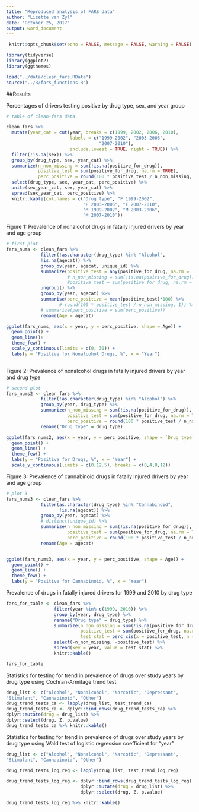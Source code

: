 ```yaml
---
title: "Reproduced analysis of FARS data"
author: "Lizette van Zyl"
date: "October 25, 2017"
output: word_document
---
```

```r
 knitr::opts_chunk$set(echo = FALSE, message = FALSE, warning = FALSE)

```

```r
library(tidyverse)
library(ggplot2)
library(ggthemes)

load("../data/clean_fars.RData")
source("../R/fars_functions.R")
```

##Results

Percentages of drivers testing positive by drug type, sex, and year group

```r
# table of clean-fars data

clean_fars %>%
  mutate(year_cat = cut(year, breaks = c(1999, 2002, 2006, 2010),
                        labels = c("1999-2002", "2003-2006",
                                   "2007-2010"),
                        include.lowest = TRUE, right = TRUE)) %>%
  filter(!is.na(sex)) %>%
  group_by(drug_type, sex, year_cat) %>%
  summarize(n_non_missing = sum(!is.na(positive_for_drug)),
            positive_test = sum(positive_for_drug, na.rm = TRUE),
            perc_positive = round(100 * positive_test / n_non_missing, 1)) %>%
  select(drug_type, sex, year_cat, perc_positive) %>%
  unite(sex_year_cat, sex, year_cat) %>%
  spread(sex_year_cat, perc_positive) %>%
  knitr::kable(col.names = c("Drug type", "F 1999-2002",
                             "F 2003-2006", "F 2007-2010",
                             "M 1999-2002", "M 2003-2006",
                             "M 2007-2010"))
```

Figure 1: Prevalence of nonalcohol drugs in fatally injured drivers by year and age group

```r
# first plot
fars_nums <- clean_fars %>%
             filter(!as.character(drug_type) %in% "Alcohol",
             !is.na(agecat)) %>%
             group_by(year, agecat, unique_id) %>%
             summarize(positive_test = any(positive_for_drug, na.rm = TRUE)) %>%
                       # n_non_missing = sum(!is.na(positive_for_drug)),
                       #positive_test = sum(positive_for_drug, na.rm = TRUE),
             ungroup() %>%
             group_by(year, agecat) %>%
             summarise(perc_positive = mean(positive_test)*100) %>%
                    # round(100 * positive_test / n_non_missing, 1)) %>%
             # summarize(perc_positive = sum(perc_positive))
             rename(Age = agecat)

ggplot(fars_nums, aes(x = year, y = perc_positive, shape = Age)) +
  geom_point() +
  geom_line()+
  theme_few() +
  scale_y_continuous(limits = c(0, 30)) +
  labs(y = "Positive for Nonalcohol Drugs, %", x = "Year")
  
```

Figure 2: Prevalence of nonalcohol drugs in fatally injured drivers by year and drug type

```r
# second plot
fars_nums2 <- clean_fars %>%
             filter(!as.character(drug_type) %in% "Alcohol") %>%
             group_by(year, drug_type) %>%
             summarize(n_non_missing = sum(!is.na(positive_for_drug)),
                       positive_test = sum(positive_for_drug, na.rm = TRUE),
                       perc_positive = round(100 * positive_test / n_non_missing, 1)) %>%
             rename("Drug type" = drug_type)

ggplot(fars_nums2, aes(x = year, y = perc_positive, shape = `Drug type`)) +
  geom_point() +
  geom_line() +
  theme_few() +
  labs(y = "Positive for Drugs, %", x = "Year") +
  scale_y_continuous(limits = c(0,12.5), breaks = c(0,4,8,12))
```

Figure 3: Prevalence of cannabinoid drugs in fatally injured drivers by year and age group

```r
# plot 3
fars_nums3 <- clean_fars %>%
             filter(as.character(drug_type) %in% "Cannabinoid",
                    !is.na(agecat)) %>%
             group_by(year, agecat) %>%
             # distinct(unique_id) %>%
             summarize(n_non_missing = sum(!is.na(positive_for_drug)),
                       positive_test = sum(positive_for_drug, na.rm = TRUE),
                       perc_positive = round(100 * positive_test / n_non_missing, 1)) %>%
             rename(Age = agecat)


ggplot(fars_nums3, aes(x = year, y = perc_positive, shape = Age)) +
  geom_point() +
  geom_line() +
  theme_few() +
  labs(y = "Positive for Cannabinoid, %", x = "Year")
```

Prevalence of drugs in fatally injured drivers for 1999 and 2010 by drug type

```r
fars_for_table <- clean_fars %>%
                  filter(year %in% c(1999, 2010)) %>%
                  group_by(year, drug_type) %>%
                  rename("Drug type" = drug_type) %>%
                  summarize(n_non_missing = sum(!is.na(positive_for_drug)),
                            positive_test = sum(positive_for_drug, na.rm = TRUE), 
                            test_stat = perc_cis(x = positive_test, n = n_non_missing)) %>% 
                  select(-n_non_missing, -positive_test) %>%
                  spread(key = year, value = test_stat) %>%
                  knitr::kable()

fars_for_table          
```

Statistics for testing for trend in prevalence of drugs over study years by drug type using
Cochran-Armitage trend test

```r
drug_list <- c("Alcohol", "Nonalcohol", "Narcotic", "Depressant",
"Stimulant", "Cannabinoid", "Other")
drug_trend_tests_ca <- lapply(drug_list, test_trend_ca)
drug_trend_tests_ca <- dplyr::bind_rows(drug_trend_tests_ca) %>%
dplyr::mutate(drug = drug_list) %>%
dplyr::select(drug, Z, p.value)
drug_trend_tests_ca %>% knitr::kable()
```

Statistics for testing for trend in prevalence of drugs over study years by drug type using Wald
test of logistic regression coefficient for “year”

```r
drug_list <- c("Alcohol", "Nonalcohol", "Narcotic", "Depressant",
"Stimulant", "Cannabinoid", "Other")

drug_trend_tests_log_reg <- lapply(drug_list, test_trend_log_reg)

drug_trend_tests_log_reg <- dplyr::bind_rows(drug_trend_tests_log_reg) %>%
                            dplyr::mutate(drug = drug_list) %>%
                            dplyr::select(drug, Z, p.value)

drug_trend_tests_log_reg %>% knitr::kable()
```


